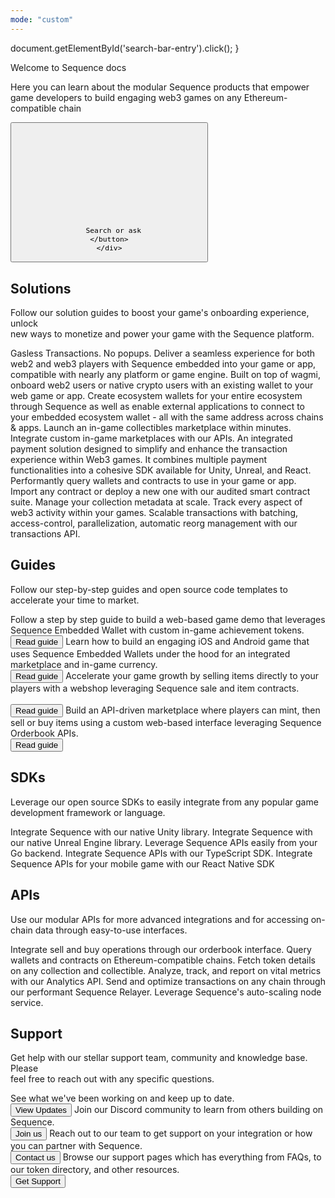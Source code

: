 ---
mode: "custom"
---


  document.getElementById('search-bar-entry').click();
}


<div className="relative w-full flex items-center justify-center" style={{ height: '26rem', overflow: 'hidden'}}>
  <div className="absolute inset-0 hidden dark:block " style={{ background: 'radial-gradient(circle at 25% 50%, rgb(0, 0, 139) 0%, transparent 50%), radial-gradient(circle at 75% 50%, rgb(76, 0, 153) 0%, transparent 50%), black' }}></div>
  <div className="absolute inset-0 dark:hidden" style={{ background: 'linear-gradient(90deg, rgb(122, 125, 231) 0%, rgb(188, 125, 255) 100%)' }}></div>
  <div style={{ position: 'absolute', textAlign: 'center', padding: '0 1rem' }}>
    <div
      className="text-white dark:text-gray-200"
      style={{
       fontWeight: '600',
       fontSize: '42px',
       margin: '0',
       marginBottom: '1.5rem'
      }}
    >
      Welcome to Sequence docs
    </div>
    <p
      className="text-gray-200 dark:text-gray-200"
      style={{
        margin: '0 auto',
        marginBottom: '2rem',
        fontWeight: '400',
        fontSize: '16px',
        maxWidth: '42rem',
        textAlign: 'center'
      }}
    >
      Here you can learn about the modular Sequence products that empower game developers to build engaging web3 games on any Ethereum-compatible chain
    </p>
    <div className="flex items-center justify-center">
    <button
      type="button"
      className="hidden w-full lg:flex items-center text-sm leading-6 rounded-lg py-1.5 pl-2.5 pr-3 shadow-sm text-gray-400 dark:text-white/50 bg-background-light dark:bg-background-dark dark:brightness-[1.1] dark:ring-1 dark:hover:brightness-[1.25] ring-1 ring-gray-400/20 hover:ring-gray-600/25 dark:ring-gray-600/30 dark:hover:ring-gray-500/30 focus:outline-primary"
      id="home-search-entry"
      style={{
        maxWidth: '28rem',
      }}
      onClick={openSearch}
    >
      <svg
        className="h-4 w-4 ml-1.5 flex-none bg-gray-500 hover:bg-gray-600 dark:bg-white/50 dark:hover:bg-white/70"
        style={{
        marginRight: '0.5rem',
         maskImage:
           'url("https://mintlify.b-cdn.net/v6.5.1/solid/magnifying-glass.svg")',
         maskRepeat: 'no-repeat',
         maskPosition: 'center center',
        }}
      />

      Search or ask
    </button>
    </div>
  </div>
</div>
<div
  style={{marginTop: '2rem', marginBottom: '8rem', maxWidth: '70rem', marginLeft: 'auto',
  marginRight: 'auto', paddingLeft: '1.25rem',
  paddingRight: '1.25rem' }}
>
<div style={{ marginTop: '2rem' }}>
  <h2
    className="text-gray-900 dark:text-gray-200"
    style={{
      fontSize: '2rem',
      fontWeight: '500',
    }}
  >
  Solutions
  </h2>
  <p
    className="text-gray-700 dark:text-gray-300"
    style={{
      fontSize: '1.05rem',
      marginBottom: '1rem'
    }}
  >
  Follow our solution guides to boost your game's onboarding experience, unlock <br/> new ways to monetize and power your game with the Sequence platform.
</p>
</div>
<Tabs>
<Tab title="Onboard players">
<CardGroup cols={3}>
<Card title="Embedded Wallet" icon="wallet" iconType="solid" horizontal href="/solutions/wallets/embedded-wallet/overview">
            Gasless Transactions. No popups. Deliver a seamless experience for both web2 and web3 players with Sequence embedded into your game or app, compatible with nearly any platform or game engine.
        </Card>
        <Card title="Sequence Kit" icon="cube" iconType="solid" horizontal href="/solutions/wallets/sequence-kit/overview">
            Built on top of wagmi, onboard web2 users or native crypto users with an existing wallet to your web game or app.
        </Card>
        <Card title="Ecosystem" icon="network-wired" iconType="solid" horizontal href="/solutions/wallets/ecosystem/overview">
            Create ecosystem wallets for your entire ecosystem through Sequence as well as enable external applications to connect to your embedded ecosystem wallet - all with the same address across chains & apps.
        </Card>
</CardGroup>
</Tab>
<Tab title="Earn more revenue">
<CardGroup cols={3}>
        <Card title="White-Label Marketplace" icon="store" iconType="solid" horizontal href="/solutions/marketplaces/white-label-marketplace/overview">
            Launch an in-game collectibles marketplace within minutes.
        </Card>
        <Card title="Marketplace APIs" icon="code" iconType="solid" horizontal href="/solutions/marketplaces/orderbook/overview">
            Integrate custom in-game marketplaces with our APIs.
        </Card>
        <Card title="Sequence Pay" icon="credit-card" iconType="solid" horizontal href="/solutions/payments/overview">
            An integrated payment solution designed to simplify and enhance the transaction experience within Web3 games. It combines multiple payment functionalities into a cohesive SDK available for Unity, Unreal, and React.
        </Card>
</CardGroup>
</Tab>
<Tab title="Power your game">
    <CardGroup cols={3}>
        <Card title="Indexer" icon="database" iconType="solid" horizontal href="/solutions/builder/indexer">
            Performantly query wallets and contracts to use in your game or app.
        </Card>
        <Card title="Contracts & Collectibles" icon="file-contract" iconType="solid" horizontal href="/solutions/collectibles/contracts/deploy-an-item-collection">
            Import any contract or deploy a new one with our audited smart contract suite. Manage your collection metadata at scale.
        </Card>
        <Card title="Analytics" icon="chart-line" iconType="solid" horizontal href="/solutions/builder/analytics">
            Track every aspect of web3 activity within your games.
        </Card>
        <Card title="Transaction Manager" icon="arrows-rotate" iconType="solid" horizontal href="/solutions/transaction-manager/overview">
            Scalable transactions with batching, access-control, parallelization, automatic reorg management with our transactions API.
        </Card>
    </CardGroup>
</Tab>
</Tabs>

<div style={{ marginTop: '4rem'}}>
  <h2
    className="text-gray-900 dark:text-gray-200"
    style={{
      fontSize: '2rem',
      fontWeight: '500',
    }}
  >
Guides
  </h2>
  <p
    className="text-gray-700 dark:text-gray-300"
    style={{
      fontSize: '1.05rem',
      marginBottom: '1rem'
    }}
  >
  Follow our step-by-step guides and open source code templates to accelerate your time to market.
</p>
</div>

<CardGroup cols={2}>
  <Card title="Build a web3 game with WebGL" horizontal href="/guides/webgl-guide">
    Follow a step by step guide to build a web-based game demo that leverages Sequence Embedded Wallet with custom in-game achievement tokens.
    <br/>
    <Button href="/guides/webgl-guide">
      Read guide
    </Button>
  </Card>

  <Card title="Build a web3 game with Unity" horizontal href="/guides/jelly-forest-unity-guide">
    Learn how to build an engaging iOS and Android game that uses Sequence Embedded Wallets under the hood for an integrated marketplace and in-game currency.
    <br/>
    <Button href="/guides/jelly-forest-unity-guide">
      Read guide
    </Button>
  </Card>

  <Card title="Sell your Game Items via a Webshop" horizontal href="/guides/primary-sales">
    Accelerate your game growth by selling items directly to your players with a webshop leveraging Sequence sale and item contracts.
    <br/>
    <br/>
    <Button href="/guides/primary-sales">
      Read guide
    </Button>
  </Card>

  <Card title="Sequence Market" horizontal href="/guides/custom-marketplace">
    Build an API-driven marketplace where players can mint, then sell or buy items using a custom web-based interface leveraging Sequence Orderbook APIs.
    <br/>
    <Button href="/guides/custom-marketplace">
      Read guide
    </Button>
  </Card>

</CardGroup>

<div style={{ marginTop: '4rem' }}>
  <h2
    className="text-gray-900 dark:text-gray-200"
    style={{
      fontSize: '2rem',
      fontWeight: '500',
    }}
  >
SDKs
  </h2>
  <p
    className="text-gray-700 dark:text-gray-300"
    style={{
      fontSize: '1.05rem',
      marginBottom: '1rem'
    }}
  >
  Leverage our open source SDKs to easily integrate from any popular game <br/> development framework or language.
</p>
</div>

<CardGroup cols={3}>
  <Card title="Unity" icon="unity" iconType="solid" horizontal href="/sdk/unity/overview">
    Integrate Sequence with our native Unity library.
  </Card>

  <Card title="Unreal Engine" icon="gamepad" iconType="solid" horizontal href="/sdk/unreal/introduction">
    Integrate Sequence with our native Unreal Engine library.
  </Card>

  <Card title="Go" icon="code" iconType="solid" horizontal href="/sdk/go/overview">
    Leverage Sequence APIs easily from your Go backend.
  </Card>

  <Card title="Typescript" icon="js" iconType="solid" horizontal href="/sdk/typescript/guides/overview">
    Integrate Sequence APIs with our TypeScript SDK.
  </Card>

  <Card title="Mobile" icon="mobile" iconType="solid" horizontal href="/sdk/mobile">
    Integrate Sequence APIs for your mobile game with our React Native SDK
  </Card>
</CardGroup>

<div style={{ marginTop: '4rem' }}>
  <h2
    className="text-gray-900 dark:text-gray-200"
    style={{
      fontSize: '2rem',
      fontWeight: '500',
    }}
  >
APIs
  </h2>
  <p
    className="text-gray-700 dark:text-gray-300"
    style={{
      fontSize: '1.05rem',
      marginBottom: '1rem'
    }}
  >
  Use our modular APIs for more advanced integrations and for accessing on-<br/>chain data through easy-to-use interfaces.
</p>
</div>

<CardGroup cols={3}>
  <Card title="Marketplace API" icon="store" iconType="solid" horizontal href="/api/marketplace/overview">
    Integrate sell and buy operations through our orderbook interface.
  </Card>

  <Card title="Indexer API" icon="database" iconType="solid" horizontal href="/api/indexer/overview">
    Query wallets and contracts on Ethereum-compatible chains.
  </Card>

  <Card title="Metadata API" icon="tags" iconType="solid" horizontal href="/api/metadata/overview">
    Fetch token details on any collection and collectible.
  </Card>

  <Card title="Analytics API" icon="chart-line" iconType="solid" horizontal href="/api/analytics/overview">
    Analyze, track, and report on vital metrics with our Analytics API.
  </Card>

  <Card title="Transactions API" icon="arrows-rotate" iconType="solid" horizontal href="/api/transactions/overview">
    Send and optimize transactions on any chain through our performant Sequence Relayer.
  </Card>

  <Card title="Node Gateway" icon="server" iconType="solid" horizontal href="/api/node-gateway">
    Leverage Sequence's auto-scaling node service.
  </Card>
</CardGroup>

<div style={{ marginTop: '4rem' }}>
  <h2
    className="text-gray-900 dark:text-gray-200"
    style={{
      fontSize: '2rem',
      fontWeight: '500',
    }}
  >
Support
  </h2>
  <p
    className="text-gray-700 dark:text-gray-300"
    style={{
      fontSize: '1.05rem',
      marginBottom: '1rem'
    }}
  >
  Get help with our stellar support team, community and knowledge base. Please <br/> feel free to reach out with any specific questions.
</p>
</div>

<CardGroup cols={2}>
  <Card title="Changelog" horizontal href="https://0xsequence.featurebase.app/">
    See what we've been working on and keep up to date.
    <br/>
    <Button href="https://0xsequence.featurebase.app/">
      View Updates
    </Button>
  </Card>

  <Card title="Community" horizontal href="https://discord.gg/sequence">
    Join our Discord community to learn from others building on Sequence.
    <br/>
    <Button href="https://discord.gg/sequence">
      Join us
    </Button>
  </Card>

  <Card title="Contact our team" horizontal href="https://go.crisp.chat/chat/embed/?website_id=9ef4395b-6bb1-4645-8e02-6071d89290a1">
    Reach out to our team to get support on your integration or how you can partner with Sequence.
    <br/>
    <Button href="https://go.crisp.chat/chat/embed/?website_id=9ef4395b-6bb1-4645-8e02-6071d89290a1">
      Contact us
    </Button>
  </Card>

  <Card title="Support" horizontal href="/support">
    Browse our support pages which has everything from FAQs, to our token directory, and other resources.
    <br/>
    <Button href="/support">
      Get Support
    </Button>
  </Card>
</CardGroup>

</div>

